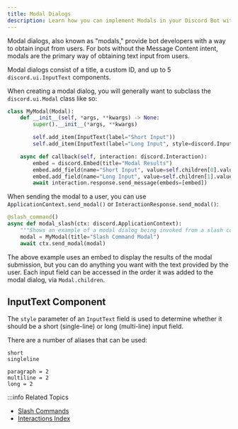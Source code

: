 ```yaml
---
title: Modal Dialogs
description: Learn how you can implement Modals in your Discord Bot with Pycord!
---
```


Modal dialogs, also known as "modals," provide bot developers with a way to obtain input from users. For bots without the
Message Content intent, modals are the primary way of obtaining text input from users.

Modal dialogs consist of a title, a custom ID, and up to 5 `discord.ui.InputText` components.

When creating a modal dialog, you will generally want to subclass the `discord.ui.Modal` class like so:

```py title="Basic Modal"
class MyModal(Modal):
    def __init__(self, *args, **kwargs) -> None:
        super().__init__(*args, **kwargs)

        self.add_item(InputText(label="Short Input"))
        self.add_item(InputText(label="Long Input", style=discord.InputTextStyle.long))

    async def callback(self, interaction: discord.Interaction):
        embed = discord.Embed(title="Modal Results")
        embed.add_field(name="Short Input", value=self.children[0].value)
        embed.add_field(name="Long Input", value=self.children[1].value)
        await interaction.response.send_message(embeds=[embed])
```

When sending the modal to a user, you can use `ApplicationContext.send_modal()` or `InteractionResponse.send_modal()`:
```py
@slash_command()
async def modal_slash(ctx: discord.ApplicationContext):
    """Shows an example of a modal dialog being invoked from a slash command."""
    modal = MyModal(title="Slash Command Modal")
    await ctx.send_modal(modal)
```

The above example uses an embed to display the results of the modal submission, but you can do anything you want with the text provided by the user.
Each input field can be accessed in the order it was added to the modal dialog, via `Modal.children`.

## InputText Component

The `style` parameter of an `InputText` field is used to determine whether it should be a short (single-line) or long (multi-line) input field.

There are a number of aliases that can be used:

```x title="Single-line InputTextStyle values:"
short
singleline
```

```x title="Multi-line InputTextStyle values:"
paragraph = 2
multiline = 2
long = 2
```

:::info Related Topics

-   [Slash Commands](../application-commands/slash-commands)
-   [Interactions Index](../../interactions)
